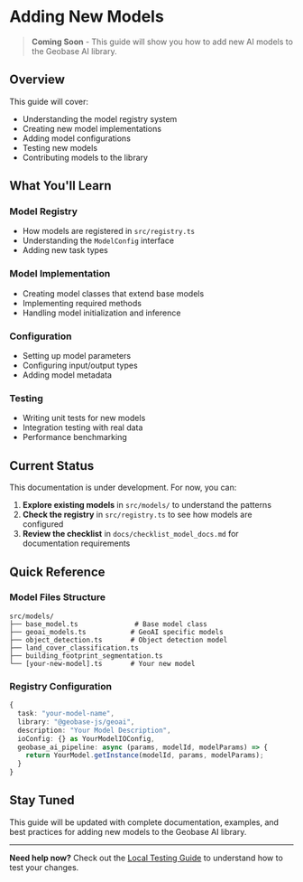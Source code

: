 # Adding New Models

> **Coming Soon** - This guide will show you how to add new AI models to the Geobase AI library.

## Overview

This guide will cover:

- Understanding the model registry system
- Creating new model implementations
- Adding model configurations
- Testing new models
- Contributing models to the library

## What You'll Learn

### Model Registry

- How models are registered in `src/registry.ts`
- Understanding the `ModelConfig` interface
- Adding new task types

### Model Implementation

- Creating model classes that extend base models
- Implementing required methods
- Handling model initialization and inference

### Configuration

- Setting up model parameters
- Configuring input/output types
- Adding model metadata

### Testing

- Writing unit tests for new models
- Integration testing with real data
- Performance benchmarking

## Current Status

This documentation is under development. For now, you can:

1. **Explore existing models** in `src/models/` to understand the patterns
2. **Check the registry** in `src/registry.ts` to see how models are configured
3. **Review the checklist** in `docs/checklist_model_docs.md` for documentation requirements

## Quick Reference

### Model Files Structure

```
src/models/
├── base_model.ts              # Base model class
├── geoai_models.ts           # GeoAI specific models
├── object_detection.ts       # Object detection model
├── land_cover_classification.ts
├── building_footprint_segmentation.ts
└── [your-new-model].ts       # Your new model
```

### Registry Configuration

```typescript
{
  task: "your-model-name",
  library: "@geobase-js/geoai",
  description: "Your Model Description",
  ioConfig: {} as YourModelIOConfig,
  geobase_ai_pipeline: async (params, modelId, modelParams) => {
    return YourModel.getInstance(modelId, params, modelParams);
  }
}
```

## Stay Tuned

This guide will be updated with complete documentation, examples, and best practices for adding new models to the Geobase AI library.

---

**Need help now?** Check out the [Local Testing Guide](./local-testing-guide) to understand how to test your changes.
